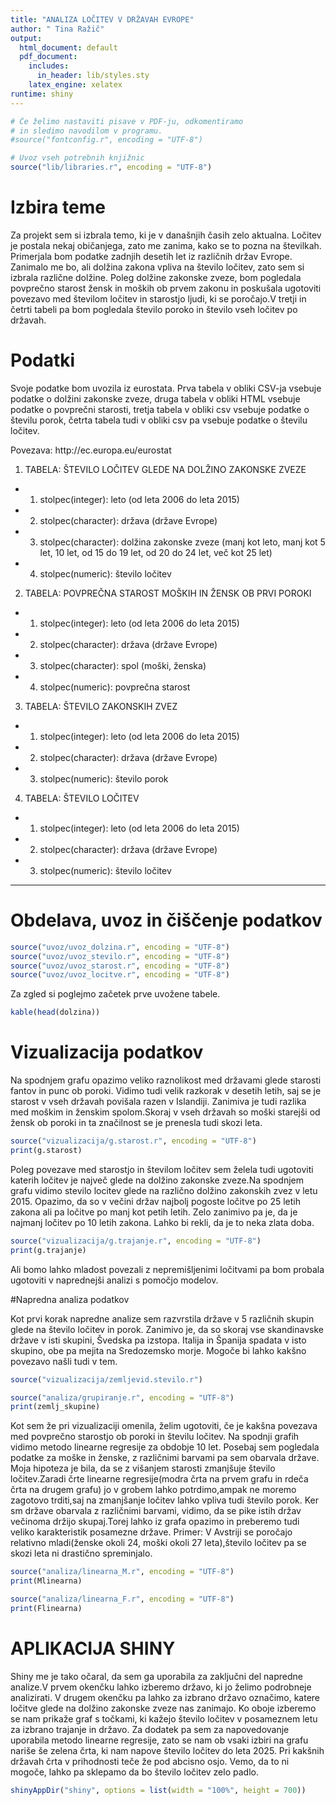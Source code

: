 ```yaml
---
title: "ANALIZA LOČITEV V DRŽAVAH EVROPE"
author: " Tina Ražič"
output:
  html_document: default
  pdf_document:
    includes:
      in_header: lib/styles.sty
    latex_engine: xelatex
runtime: shiny
---
```


```r
# Če želimo nastaviti pisave v PDF-ju, odkomentiramo
# in sledimo navodilom v programu.
#source("fontconfig.r", encoding = "UTF-8")

# Uvoz vseh potrebnih knjižnic
source("lib/libraries.r", encoding = "UTF-8")
```

# Izbira teme

Za projekt sem si izbrala temo, ki je v današnjih časih zelo aktualna. Ločitev je postala nekaj običanjega, zato me zanima, kako se to pozna na številkah. Primerjala bom podatke zadnjih desetih let iz različnih držav Evrope. Zanimalo me bo, ali dolžina zakona vpliva na število ločitev, zato sem si izbrala različne dolžine. Poleg dolžine zakonske zveze, bom pogledala povprečno starost žensk in moških ob prvem zakonu in poskušala ugotoviti povezavo med številom ločitev in starostjo ljudi, ki se poročajo.V tretji in četrti tabeli pa bom pogledala število poroko in število vseh ločitev po državah.

# Podatki

Svoje podatke bom uvozila iz eurostata. Prva tabela v obliki CSV-ja vsebuje podatke o dolžini zakonske zveze, druga tabela v obliki HTML vsebuje podatke o povprečni starosti, tretja tabela v obliki csv vsebuje podatke o številu porok, četrta tabela tudi v obliki csv pa vsebuje podatke o številu ločitev. 

Povezava: http://ec.europa.eu/eurostat

1. TABELA: ŠTEVILO LOČITEV GLEDE NA DOLŽINO ZAKONSKE ZVEZE

- 1. stolpec(integer): leto (od leta 2006 do leta 2015) 

- 2. stolpec(character): država (države Evrope)

- 3. stolpec(character): dolžina zakonske zveze (manj kot leto, manj kot 5 let, 10 let, od 15 do 19 let, od 20 do 24 let, več kot 25 let)

- 4. stolpec(numeric): število ločitev

2. TABELA: POVPREČNA STAROST MOŠKIH IN ŽENSK OB PRVI POROKI

- 1. stolpec(integer): leto (od leta 2006 do leta 2015)

- 2. stolpec(character): država (države Evrope)

- 3. stolpec(character): spol (moški, ženska)

- 4. stolpec(numeric): povprečna starost

3. TABELA: ŠTEVILO ZAKONSKIH ZVEZ

- 1. stolpec(integer): leto (od leta 2006 do leta 2015)

- 2. stolpec(character): država (države Evrope)

- 3. stolpec(numeric): število porok

4. TABELA: ŠTEVILO LOČITEV

- 1. stolpec(integer): leto (od leta 2006 do leta 2015)

- 2. stolpec(character): država (države Evrope)

- 3. stolpec(numeric): število ločitev


***

# Obdelava, uvoz in čiščenje podatkov

```r
source("uvoz/uvoz_dolzina.r", encoding = "UTF-8")
source("uvoz/uvoz_stevilo.r", encoding = "UTF-8")
source("uvoz/uvoz_starost.r", encoding = "UTF-8")
source("uvoz/uvoz_locitve.r", encoding = "UTF-8")
```

Za zgled si poglejmo začetek prve uvožene tabele.

```r
kable(head(dolzina))
```

# Vizualizacija podatkov

Na spodnjem grafu opazimo veliko raznolikost med državami glede starosti fantov in punc ob poroki. Vidimo tudi velik razkorak v desetih letih, saj se je starost v vseh državah povišala razen v Islandiji. Zanimiva je tudi razlika med moškim in ženskim spolom.Skoraj v vseh državah so moški starejši od žensk ob poroki in ta značilnost se je prenesla tudi skozi leta.

```r
source("vizualizacija/g.starost.r", encoding = "UTF-8")
print(g.starost)
```

Poleg povezave med starostjo in številom ločitev sem želela tudi ugotoviti katerih ločitev je največ glede na dolžino zakonske zveze.Na spodnjem grafu vidimo stevilo locitev glede na različno dolžino zakonskih zvez v letu 2015. Opazimo, da so v večini držav najbolj pogoste ločitve po 25 letih zakona ali pa ločitve po manj kot petih letih. Zelo zanimivo pa je, da je najmanj ločitev po 10 letih zakona. Lahko bi rekli, da je to neka zlata doba. 

```r
source("vizualizacija/g.trajanje.r", encoding = "UTF-8")
print(g.trajanje)
```


Ali bomo lahko mladost povezali z nepremišljenimi ločitvami pa bom probala ugotoviti v naprednejši analizi s pomočjo modelov. 

#Napredna analiza podatkov

Kot prvi korak napredne analize sem razvrstila države v 5 različnih skupin glede na število ločitev in porok. Zanimivo je, da so skoraj vse skandinavske države v isti skupini, Švedska pa izstopa. Italija in Španija spadata v isto skupino, obe pa mejita na Sredozemsko morje. Mogoče bi lahko kakšno povezavo našli tudi v tem.

```r
source("vizualizacija/zemljevid.stevilo.r")
```

```r
source("analiza/grupiranje.r", encoding = "UTF-8")
print(zemlj_skupine)
```

Kot sem že pri vizualizaciji omenila, želim ugotoviti, če je kakšna povezava med povprečno starostjo ob poroki in številu ločitev. Na spodnji grafih vidimo metodo linearne regresije za obdobje 10 let. Posebaj sem pogledala podatke za moške in ženske, z različnimi barvami pa sem obarvala države. 
Moja hipoteza je bila, da se z višanjem starosti zmanjšuje število ločitev.Zaradi črte linearne regresije(modra črta na prvem grafu in rdeča črta na drugem grafu) jo v grobem lahko potrdimo,ampak ne moremo zagotovo trditi,saj na zmanjšanje ločitev lahko vpliva tudi število porok.
Ker sm države obarvala z različnimi barvami, vidimo, da se pike istih držav večinoma držijo skupaj.Torej lahko iz grafa opazimo in preberemo tudi veliko karakteristik posamezne države. Primer: V Avstriji se poročajo relativno mladi(ženske okoli 24, moški okoli 27 leta),število ločitev pa se skozi leta ni drastično spreminjalo.

```r
source("analiza/linearna_M.r", encoding = "UTF-8")
print(Mlinearna)
```


```r
source("analiza/linearna_F.r", encoding = "UTF-8")
print(Flinearna)
```


# APLIKACIJA SHINY

Shiny me je tako očaral, da sem ga uporabila za zaključni del napredne analize.V prvem okenčku lahko izberemo državo, ki jo želimo podrobneje analizirati. V drugem okenčku pa lahko za izbrano državo označimo, katere ločitve glede na dolžino zakonske zveze nas zanimajo. Ko oboje izberemo se nam prikaže graf s točkami, ki kažejo število ločitev v posameznem letu za izbrano trajanje in državo. 
Za dodatek pa sem za napovedovanje uporabila metodo linearne regresije, zato se nam ob vsaki izbiri na grafu nariše še zelena črta, ki nam napove število ločitev do leta 2025. Pri kakšnih državah črta v prihodnosti teče že pod abcisno osjo. Vemo, da to ni mogoče, lahko pa sklepamo da bo število ločitev zelo padlo.

```r
shinyAppDir("shiny", options = list(width = "100%", height = 700))
```